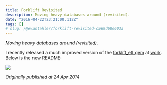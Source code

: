 ```yaml
---
title: Forklift Revisited
description: Moving heavy databases around (revisited).
date: "2016-04-22T23:21:00.112Z"
tags: []
# slug: /@evantahler/forklift-revisited-c569d68e603a
---
```


_Moving heavy databases around (revisited)._

I recently released a much improved version of the [forklift_etl gem](https://rubygems.org/gems/forklift_etl) at [work](https://www.taskrabbit.com). Below is the new README:

![](/images/medium-export/0__cddZFfOVIk9trlTT.jpg)

_Originally published at 24 Apr 2014_
